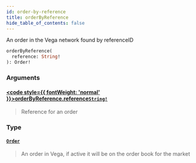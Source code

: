 ```yaml
---
id: order-by-reference
title: orderByReference
hide_table_of_contents: false
---
```








An order in the Vega network found by referenceID

```graphql
orderByReference(
  reference: String!
): Order!
```


### Arguments

#### [<code style={{ fontWeight: 'normal' }}>orderByReference.<b>reference</b></code>](#)<Bullet />[`String!`](/docs/testnet/graphql/scalars/string) <Badge class="secondary" text="non-null"/> <Badge class="secondary" text="scalar"/>
> Reference for an order
> 

### Type

#### [`Order`](/docs/testnet/graphql/objects/order) <Badge class="secondary" text="object"/>
> An order in Vega, if active it will be on the order book for the market
> 





